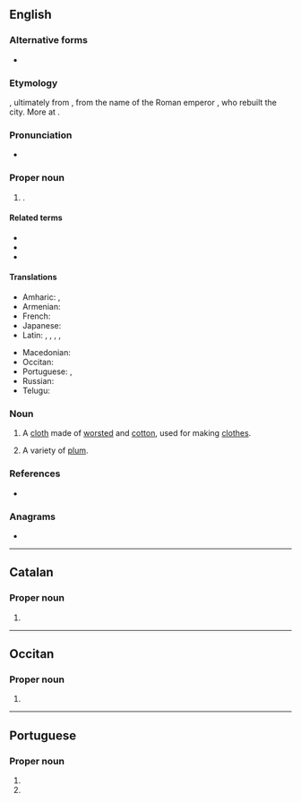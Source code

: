 {{also|Orléans}}
==English==
{{wikipedia}}

===Alternative forms===
* {{l|en|Orléans}}

===Etymology===
{{der|en|fr|Orléans}}, ultimately from {{der|en|la|Aurelianum}}, from the name of the Roman emperor {{w|Aurelian}}, who rebuilt the city. More at {{m|en|Aurelius}}.

===Pronunciation===
* {{IPA|en|/ˈɔɹ.li.ənz/}}

===Proper noun===
{{en-proper noun}}

# {{place|en|city|c/France}}.

====Related terms====
* {{l|en|New Orleans}}
* {{l|en|Orleans County}}
* {{l|en|Orleans Parish}}

====Translations====
{{trans-top|a city in France}}
* Amharic: {{t|am|ኦርሌአን}}, {{t|am|ኦርሌኣን}}
* Armenian: {{t|hy|Օռլեան}}
* French: {{t+|fr|Orléans}}
* Japanese: {{t|ja|オルレアン|tr=orurean}}
* Latin: {{t|la|Genabum}}, {{t|la|Cenabum}}, {{t|la|Aurilianum}}, {{t|la|Autriculum}}, {{t|la|Orelianum}}
{{trans-mid}}
* Macedonian: {{t|mk|Орлеа́н|m}}
* Occitan: {{t|oc|Orleans}}
* Portuguese: {{t|pt|Orleães|f}}, {{t+|pt|Orleans|f}}
* Russian: {{t|ru|Орлеа́н|m}}
* Telugu: {{t|te|ఆర్లియన్సు}}
{{trans-bottom}}

===Noun===
{{en-noun|~|Orleans|es}}

# {{lb|en|uncountable|textiles}} A [[cloth]] made of [[worsted]] and [[cotton]], used for making [[clothes]].
# {{lb|en|countable}} A variety of [[plum]].

===References===
* {{R:Webster 1913}}

===Anagrams===
* {{anagrams|en|a=aelnors|Salerno|arenols|loaners|reloans}}

----

==Catalan==

===Proper noun===
{{ca-proper noun}}

# {{place|ca|city|c/France|t=Orleans}}

----

==Occitan==
{{wikipedia|lang=oc}}

===Proper noun===
{{oc-proper noun}}

# {{place|oc|city|c/France|t=Orleans}}

----

==Portuguese==

===Proper noun===
{{pt-proper noun}}

# {{place|pt|municipality|s/Santa Catarina|c/Brazil}}
# {{alternative form of|pt|Orleães}}